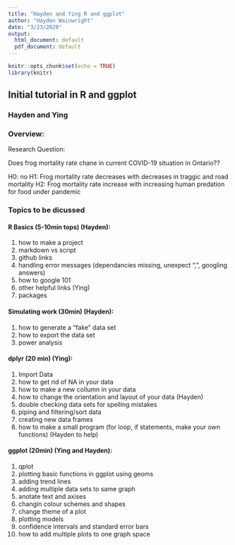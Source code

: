 ```yaml
---
title: "Hayden and Ying R and ggplot"
author: "Hayden Wainwright"
date: "3/23/2020"
output:
  html_document: default
  pdf_document: default
---
```


```r
knitr::opts_chunk$set(echo = TRUE)
library(knitr)
```

## Initial tutorial in R and ggplot

### Hayden and Ying

### Overview:

Research Question:

Does frog mortality rate chane in current COVID-19 situation in Ontario??

H0: no
H1: Frog mortality rate decreases with decreases in traggic and road mortality
H2: Frog mortality rate increase with increasing human predation for food under pandemic


### Topics to be dicussed

#### R Basics (5-10min tops) (Hayden):
1. how to make a project
2. markdown vs script
3. github links
4. handling error messages 
        (dependancies missing, unexpect ",", googling answers)
5. how to google 101
6. other helpful links (Ying)
7. packages

#### Simulating work (30min) (Hayden):
1. how to generate a "fake" data set
2. how to export the data set
3. power analysis

#### dplyr (20 min) (Ying):
1. Import Data
2. how to get rid of NA in your data
3. how to make a new collumn in your data
4. how to change the orientation and layout of your data (Hayden)
5. double checking data sets for spelling mistakes
6. piping and filtering/sort data
7. creating new data frames
8. how to make a small program (for loop, if statements, make your own functions) (Hayden to help)

#### ggplot (20min) (Ying and Hayden):
1. qplot 
2. plotting basic functions in ggplot using geoms
3. adding trend lines 
4. adding multiple data sets to same graph
5. anotate text and axises
6. changin colour schemes and shapes
7. change theme of a plot 
8. plotting models 
9. confidence intervals and standard error bars
10. how to add multiple plots to one graph space



